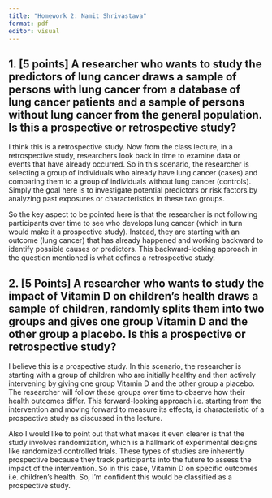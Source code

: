 ```yaml
---
title: "Homework 2: Namit Shrivastava"
format: pdf
editor: visual
---
```

## 1. [5 points] A researcher who wants to study the predictors of lung cancer draws a sample of persons with lung cancer from a database of lung cancer patients and a sample of persons without lung cancer from the general population. Is this a prospective or retrospective study?

I think this is a retrospective study. 
Now from the class lecture, in a retrospective study, researchers look back in time to examine data or events that have already occurred. So in this scenario, the researcher is selecting a group of individuals who already have lung cancer (cases) and comparing them to a group of individuals without lung cancer (controls). Simply the goal here is to investigate potential predictors or risk factors by analyzing past exposures or characteristics in these two groups.

So the key aspect to be pointed here is that the researcher is not following participants over time to see who develops lung cancer (which in turn would make it a prospective study). Instead, they are starting with an outcome (lung cancer) that has already happened and working backward to identify possible causes or predictors. This backward-looking approach in the question mentioned is what defines a retrospective study.


## 2. [5 Points] A researcher who wants to study the impact of Vitamin D on children’s health draws a sample of children, randomly splits them into two groups and gives one group Vitamin D and the other group a placebo. Is this a prospective or retrospective study?

I believe this is a prospective study.
In this scenario, the researcher is starting with a group of children who are initially healthy and then actively intervening by giving one group Vitamin D and the other group a placebo. The researcher will follow these groups over time to observe how their health outcomes differ. This forward-looking approach i.e. starting from the intervention and moving forward to measure its effects, is characteristic of a prospective study as discussed in the lecture.

Also I would like to point out that what makes it even clearer is that the study involves randomization, which is a hallmark of experimental designs like randomized controlled trials. These types of studies are inherently prospective because they track participants into the future to assess the impact of the intervention. So in this case, Vitamin D on specific outcomes i.e. children’s health. So, I’m confident this would be classified as a prospective study.

##
##
##
##
##
##
##
##

